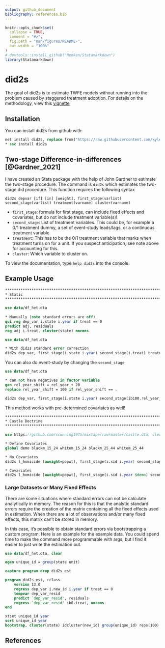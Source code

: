```yaml
---
output: github_document
bibliography: references.bib
---
```


```r
knitr::opts_chunk$set(
  collapse = TRUE,
  comment = "#>",
  fig.path = "man/figures/README-",
  out.width = "100%"
)
# devtools::install_github("Hemken/Statamarkdown")
library(Statamarkdown)
```

# did2s

<!-- badges: start -->
<!-- badges: end -->

The goal of did2s is to estimate TWFE models without running into the problem caused by staggered treatment adoption. For details on the methodology, view this [vignette](http://kylebutts.com/did2s/articles/Two-Stage-Difference-in-Differences.html)

## Installation

You can install did2s from github with:

```stata
net install did2s, replace from("https://raw.githubusercontent.com/kylebutts/did2s_stata/main/ado/")
* ssc install did2s
```

## Two-stage Difference-in-differences [@Gardner_2021]

I have created an Stata package with the help of John Gardner to estimate the two-stage procedure. The command is `did2s` which estimates the two-stage did procedure. This function requires the following syntax

`did2s depvar [if] [in] [weight], first_stage(varlist) second_stage(varlist) treatment(varname) cluster(varname)`

- `first_stage`: formula for first stage, can include fixed effects and covariates, but do not include treatment variable(s)!
- `second_stage`: List of treatment variables. This could be, for example a 0/1 treatment dummy, a set of event-study leads/lags, or a continuous treatment variable
- `treatment`: This has to be the 0/1 treatment variable that marks when treatment turns on for a unit. If you suspect anticipation, see note above for accounting for this.
- `cluster`: Which variable to cluster on.


To view the documentation, type `help did2s` into the console.

## Example Usage


```stata

********************************************************************************
* Static
********************************************************************************

use data/df_het.dta
	
* Manually (note standard errors are off)
qui reg dep_var i.state i.year if treat == 0
predict adj, residuals
reg adj i.treat, cluster(state) nocons

```

```stata

use data/df_het.dta

* With did2s standard error correction	
did2s dep_var, first_stage(i.state i.year) second_stage(i.treat) treatment(treat) cluster(state)


```

You can also do event-study by changing the `second_stage`

```stata
use data/df_het.dta

* can not have negatives in factor variable
gen rel_year_shift = rel_year + 20
replace rel_year_shift = 100 if rel_year_shift == .

did2s dep_var, first_stage(i.state i.year) second_stage(ib100.rel_year_shift) treatment(treat) cluster(state)
```


This method works with pre-determined covariates as well!

```stata

********************************************************************************
* Castle Doctrine
********************************************************************************

use https://github.com/scunning1975/mixtape/raw/master/castle.dta, clear

* Define Covariates
global demo blackm_15_24 whitem_15_24 blackm_25_44 whitem_25_44

* No Covariates
did2s l_homicide [aweight=popwt], first_stage(i.sid i.year) second_stage(i.post) treatment(post) cluster(sid)

* Covariates
did2s l_homicide [aweight=popwt], first_stage(i.sid i.year $demo) second_stage(i.post) treatment(post) cluster(sid)

```


### Large Datasets or Many Fixed Effects

There are some situations where standard errors can not be calculate analytically in memory. The reason for this is that the analytic standard errors require the creation of the matrix containing all the fixed effects used in estimation. When there are a lot of observations and/or many fixed effects, this matrix can't be stored in memory.

In this case, it's possible to obtain standard errors via bootstrapping a custom program. Here is an example for the example data. You could spend time to make the command more programmable with args, but I find it easier to just write the estimation out.

```stata
use data/df_het.dta, clear

egen unique_id = group(state unit)

capture program drop did2s_est

program did2s_est, rclass
	version 13.0
	regress dep_var i.new_id i.year if treat == 0
	tempvar dep_var_resid
	predict `dep_var_resid', residuals
	regress `dep_var_resid' ib0.treat, nocons
end

xtset unique_id year
sort unique_id year
bootstrap, cluster(state) idcluster(new_id) group(unique_id) reps(100): did2s_est
```


## References

